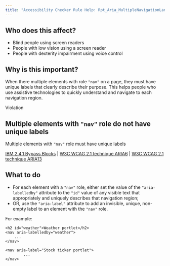 ```yaml
---
title: "Accessibility Checker Rule Help: Rpt_Aria_MultipleNavigationLandmarks_Implicit"
---
```


<div className="toolHelp">
<Row>
<Column colLg={5} colMd={3} colSm={4} className="toolLeft">

## Who does this affect?

* Blind people using screen readers
* People with low vision using a screen reader
* People with dexterity impairment using voice control

## Why is this important?

When there multiple elements with role `"nav"` on a page, they must have unique labels that clearly describe their purpose. This helps people who use assistive technologies to quickly understand and navigate to each navigation region.

</Column>
<Column colLg={11} colMd={5} colSm={4} className="toolMain">

<div className="level-violation">
Violation
</div>

## Multiple elements with `"nav"` role do not have unique labels
Multiple elements with `"nav"` role must have unique labels

[IBM 2.4.1 Bypass Blocks](http://www.ibm.com/able/guidelines/ci162/bypass_blocks.html) | [W3C WCAG 2.1 technique ARIA6](https://www.w3.org/WAI/WCAG21/Techniques/aria/ARIA6) |  [W3C WCAG 2.1 technique ARIA13](https://www.w3.org/WAI/WCAG21/Techniques/aria/ARIA13)

<div id="elementLocation">
</div>

## What to do

* For each element with a `"nav"` role, either set the value of the `"aria-labelledby"` attribute to the `"id"` value of any visible text that appropriately and uniquely describes that navigation region;
* OR, use the `"aria-label"` attribute to add an invisible, unique, non-empty label to an element with the `"nav"` role.


For example:
```
<h2 id="weather">Weather portlet</h2>
<nav aria-labelledby="weather">
	...
</nav>

<nav aria-label="Stock ticker portlet">
		...
</nav>
```


</Column>
</Row>
</div>
